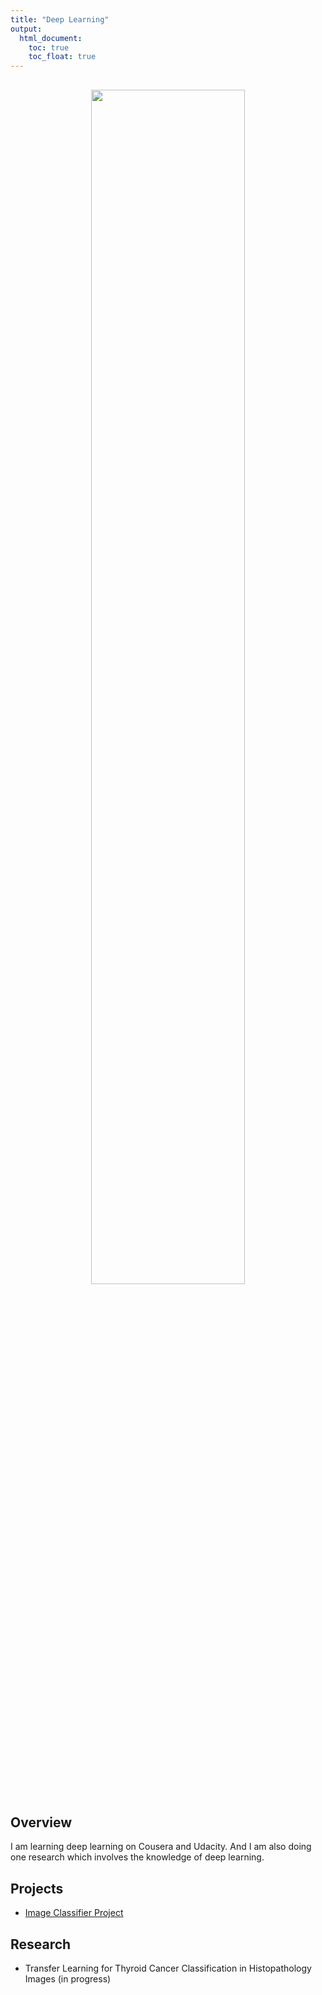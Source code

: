```yaml
---
title: "Deep Learning"
output:
  html_document: 
    toc: true
    toc_float: true
---
```

<div style="margin-bottom:30px;">    
</div>


<center>
<img src="png/deep.png" style="width:70%">
</center>

## Overview

I am learning deep learning on Cousera and Udacity. And I am also doing one research which involves the knowledge of deep learning.

<div style="margin-bottom:30px;">    
</div>


## Projects
* [Image Classifier Project](Image Classifier Project.html)

## Research

* Transfer Learning for Thyroid Cancer Classification in Histopathology Images (in progress)